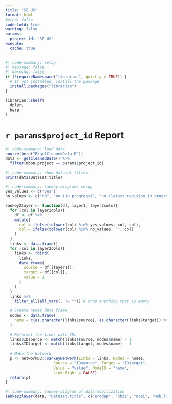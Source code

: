 ```yaml
---
title: "SE US"
format: html
#echo: false
code-fold: true
warning: false
params: 
  project_id: "SE US"
execute: 
  cache: true
---
```



```R
#| code-summary: setup
#| message: false
#| warning: false
if (!requireNamespace("librarian", quietly = TRUE)) {
  # If not installed, install the package
  install.packages("librarian")
}

librarian::shelf(
  dplyr,
  here
)

```

# `r params$project_id` Report
```R
#| code-summary: load data
source(here("R/getCleanedData.R"))
data <- getCleanedData() %>%
  filter(mbon.project == params$project_id)
```

```R
#| code-summary: show dataset titles
print(data$Dataset.title)
```
```R
#| code-summary: sankey diagrams setup
yes_values <- c("yes")
no_values <- c("no", "no (in progress)", "no (latest revision in progress)", "none")

sankey2layer <- function(df, layer1, layer2cols){ 
  for (col in layer2cols){
    df <- df %>%
    mutate(
      col = ifelse(tolower(col) %in% yes_values, col, col),
      col = ifelse(tolower(col) %in% no_values, "", col)
    )
  }
  links <- data.frame()
  for (col in layer2cols){
    links <- rbind(
      links,
      data.frame(
        source = df[[layer1]],
        target = df[[col]],
        value = 1
      )
    )
  }
  links %>%
    filter_all(all_vars(. != "")) # drop anything that is empty
  
  # Create nodes data frame
  nodes <- data.frame(
    name = c(as.character(links$source), as.character(links$target)) %>% unique()
  )
  
  # Reformat the links with IDs
  links$IDsource <- match(links$source, nodes$name) - 1
  links$IDtarget <- match(links$target, nodes$name) - 1
  
  # Make the Network
  p <- networkD3::sankeyNetwork(Links = links, Nodes = nodes,
                     Source = "IDsource", Target = "IDtarget",
                     Value = "value", NodeID = "name",
                     sinksRight = FALSE)
  return(p)
}
```

```R
#| code-summary: sankey diagram of data mobilization
sankey2layer(data, "Dataset.title", c("erddap", "obis", "ncei", "web.link"))
```

